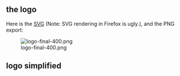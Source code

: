 == the logo ==

Here is the [[Media:logo-final.svg|SVG]] (Note: SVG rendering in Firefox is ugly.), and the PNG export:

[[Image:logo-final-400.png]]


== logo simplified ==